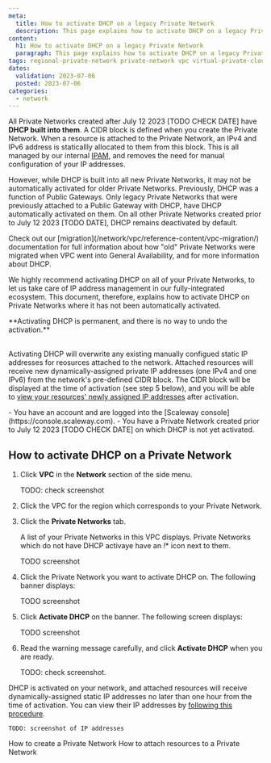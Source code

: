 ```yaml
---
meta:
  title: How to activate DHCP on a legacy Private Network
  description: This page explains how to activate DHCP on a legacy Private Network
content:
  h1: How to activate DHCP on a legacy Private Network
  paragraph: This page explains how to activate DHCP on a legacy Private Network
tags: regional-private-network private-network vpc virtual-private-cloud dhcp activate old migrate migration
dates:
  validation: 2023-07-06
  posted: 2023-07-06
categories:
  - network
---
```


All Private Networks created after July 12 2023 [TODO CHECK DATE] have **DHCP built into them**. A CIDR block is defined when you create the Private Network. When a resource is attached to the Private Network, an IPv4 and IPv6 address is staticallly allocated to them from this block. This is all managed by our internal [IPAM](/newtork/vpc/concepts/#ipam), and removes the need for manual configuration of your IP addresses.

However, while DHCP is built into all new Private Networks, it may not be automatically activated for older Private Networks. Previously, DHCP was a function of Public Gateways. Only legacy Private Networks that were previously attached to a Public Gateway with DHCP, have DHCP automatically activated on them. On all other Private Networks created prior to July 12 2023 [TODO DATE], DHCP remains deactivated by default.

<Message type="tip">
Check out our [migration](/network/vpc/reference-content/vpc-migration/) documentation for full information about how "old" Private Networks were migrated when VPC went into General Availability, and for more information about DHCP.
</Message>

We highly recommend activating DHCP on all of your Private Networks, to let us take care of IP address management in our fully-integrated ecosystem. This document, therefore, explains how to activate DHCP on Private Networks where it has not been automatically activated. 

<Message type="important">
**Activating DHCP is permanent, and there is no way to undo the activation.** <br/><br/>

Activating DHCP will overwrite any existing manually configued static IP addresses for reosurces attached to the network. Attached resources will receive new dynamically-assigned private IP addresses (one IPv4 and one IPv6) from the network's pre-defined CIDR block. The CIDR block will be displayed at the time of activation (see step 5 below), and you will be able to [view your resources' newly assigned IP addresses](/network/vpc/how-to/attach-resources-to-pn/#how-to-view-the-resource's-ip-address) after activation.
</Message>

<Macro id="iam-requirements" />
 
<Message type="requirement">
  - You have an account and are logged into the [Scaleway console](https://console.scaleway.com).
  - You have a Private Network created prior to July 12 2023 [TODO CHECK DATE] on which DHCP is not yet activated.
</Message>

## How to activate DHCP on a Private Network

1. Click **VPC** in the **Network** section of the side menu.

    <Lightbox src="scaleway-vpc.webp" alt="" />
    TODO: check screenshot

2. Click the VPC for the region which corresponds to your Private Network. 

3. Click the **Private Networks** tab.

    A list of your Private Networks in this VPC displays. Private Networks which do not have DHCP activaye have an *!** icon next to them.

    TODO screenshot

4. Click the Private Network you want to activate DHCP on. The following banner displays:

    TODO screenshot

5. Click **Activate DHCP** on the banner. The following screen displays:

    TODO screenshot

6. Read the warning message carefully, and click **Activate DHCP** when you are ready.

    <Lightbox src="scaleway-create-rpn.webp" alt=""/>
    TODO: check screenshot.

DHCP is activated on your network, and attached resources will receive dynamically-assigned static IP addresses no later than one hour from the time of activation. You can view their IP addresses by [following this procedure](/network/vpc/how-to/attach-resources-to-pn/#how-to-view-the-resource's-ip-address).

    TODO: screenshot of IP addresses

<Navigation title="See Also">
  <PreviousButton to="/network/vpc/how-to/create-private-network/">How to create a Private Network</PreviousButton>
  <NextButton to="/network/vpc/how-to/attach-resources-to-pn/">How to attach resources to a Private Network</NextButton>
</Navigation>
